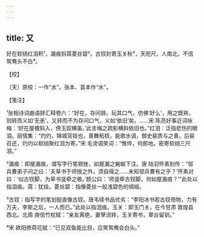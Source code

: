 ```yaml
---
---
---
```

title: 又
---







好在软绡红泪积¹，漏痕斜罥菱丝碧²。古钗封寄玉关秋³，天咫尺，人南北，不信鸳鸯头不白⁴。





【校】


〔天〕原校：一作“水”。张本、袁本作“水”。





【笺注】


¹张相诗词曲语辞汇释卷六：“好在，存问辞。玩其口气，仿佛‘好么’，用之既熟，则转而义如‘无恙’，又转而不为存问口气，义如‘依旧’矣。……宋 陈亮好事近词咏梅：‘好在屋檐斜入，傍玉奴横笛。’此言梅之疏影横斜依旧也。”红泪：泛指悲伤的眼泪。丽情集：“灼灼，锦城官妓也，善舞柘枝，能歌水调，御史裴质与之善。后裴召还，灼灼以软绡聚红泪为寄。”宋 毛滂调笑词：“憔悴，何郎地。密寄软绡三尺泪。”

²漏痕：即屋漏痕，谓写字行笔顿挫，如屋漏之蜿蜒下注。唐 陆羽怀素别传：“邬兵曹弟子问之曰：‘夫草书于师授之外，须自得之……未知邬兵曹有之乎？’怀素对曰：‘似古钗脚，为草书竖牵之极。’颜公曰：‘师竖牵古钗脚，何如屋漏痕？’”此处以指泪痕。罥：犹挂。菱丝碧：指像菱丝一般浅碧色的绸缎。

³古钗：指写字的笔划挺直像古钗。唐韦续书品优劣：“李阳冰书若古钗倚物，力有万夫，李斯之后，一人而已。”此处以指泪痕。玉关：即玉门关，在今甘肃 敦煌县西北。北周 庾信竹杖赋：“亲友离绝，妻孥流转，玉关寄书，章台留钏。”

⁴宋 欧阳修荷花赋：“已见双鱼能比目，应笑鸳鸯会白头。”